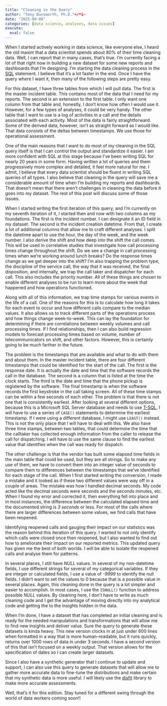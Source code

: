 ```yaml
---
title: "Cleaning in the Query"
author: "Tony Dunsworth, Ph.D."+/*i-
date: "2025-09-08"
categories: [data science, analyses, data issues]
execute: 
  eval: false
---
```


When I started actively working in data science, like everyone else, I heard the old maxim that a data scientist spends about 80% of their time cleaning data. Well, I can report that in many cases, that's true. I'm currently facing a lot of that right now in building a new dataset for some new reports and dashboards that I'm designing. I'm starting the data cleaning process in the [SQL](https://www.ibm.com/think/topics/structured-query-language) statement. I believe that it's a lot faster in the end. Once I have the query where I want it, then many of the following steps are pretty easy. 

For this dataset, I have three tables from which I will pull data. The first is the master incident table. This contains most of the data that I need for my reports. The second is an extension to the first table. I only want one column from that table and, honestly, I don't know how often I would use it. However, for a few types of analyses, it could be very handy. The other table that I want to use is a log of activities in a call and the details associated with each activity. Most of the data is fairly straightforward. Some of the derived data, however, isn't as straight forward as I would like. That data consists of the deltas between timestamps. We use those for operational assessment. 

One of the main reasons that I want to do most of my cleaning in the SQL query itself is that I can control the output and standardize it easier. I am more confident with SQL at this stage because I've been writing SQL for nearly 20 years in some form. Having written a lot of queries and them progressively more complex and detailed, it feel more natural for me. I admit, I believe that every data scientist should be fluent in writing SQL queries of all types. I also believe that cleaning in the query will save me a considerable amount of time when I'm building my reports and dashboards. That doesn't mean that there aren't challenges in cleaning the data before it goes into my dataset. The rest of this post will discuss some of those issues. 

When I started writing the first iteration of this query, and I'm currently on my seventh iteration of it, I started then and now with two columns as my foundations. The first is the incident number. I can designate it an ID field in my dataset. The second is the incident creation datetime. From that, I create a lot of additional columns that allow me to craft different analyses. I split the datetime apart to use the hour, the day of the week, and the week number. I also derive the shift and how deep into the shift the call comes. This will be used in correlative studies that investigate how call processing times change throughout the shift. Do we see a change in call processing times when we're working around lunch breaks? Do the response times change as we get deeper into the shift? I'm also trapping the problem type, the discipline of the service call, the way that it was received, the final disposition, and internally, we trap the call taker and dispatcher for each call. This also includes the priority number. All of these things are chosen to enable different analyses to be run to learn more about the week that happened and how operations functioned. 

Along with all of this information, we trap time stamps for various events in the life of a call. One of the reasons for this is to calculate how long it takes for each event to occur and how different calls compare to the median values. It also allows us to track different parts of the operations process and how things change week-to-week. This can lay the foundation for determining if there are correlations between weekly volumes and call processing times. If I find relationships, then I can also build regression models to forecast processing times based on volume, number of telecommunicators on shift, and other factors. However, this is certainly going to be much farther in the future. 

The problem is the timestamps that are available and what to do with them and about them. In the master incident table, there are four different timestamps that could be identified for the start of the call. The first is the response date. It is actually the date and time that the software records the call in the database. The second is a column that is listed at the time the clock starts. The third is the date and time that the phone pickup is registered by the software. The final timestamp is when the software records the first keystroke in the call taking screen. All of these time stamps can be within a few seconds of each other. The problem is that there is not one that is consistently earliest. After looking at several different options, because this is a Microsoft SQL Server database and needs to use [T-SQL](https://www.geeksforgeeks.org/sql/difference-between-sql-and-t-sql/), I will have to use a series of `CASE()` statements to determine the earliest timestamp. If I were using a different database, I might use `LEAST()` instead. This is not the only place that I will have to deal with this. We also have three time stamps, between two tables, that could determine the time that the calltaker has collected enough information from the caller to release the call for dispatching. I will have to use the same clause to find the earliest value that identifies when the call was ready for dispatch.

The other challenge is that the vendor has built some elapsed time fields in the main table that could be used, but they are all strings. So to make any use of them, we have to convert them into an integer value of seconds to compare them to differences between the timestamps that we've identified for each stage of the call. When I first started writing the conversion, I made a mistake and it looked as if these two different values were way off in a couple of areas. The mistake was how I handled decimal seconds. My code acted like the decimal seconds were seconds and the seconds minutes, etc. When I found my error and corrected it, then everything fell into place and in most instances, the difference between the calculated elapsed time and the documented string is *3 seconds* or less. For most of the calls where there are larger differences between some values, we find calls that have been reopened. 

Identifying reopened calls and gauging their impact on our statistics was the reason behind this iteration of this query. I wanted to not only identify which calls were closed once then reopened, but I also wanted to find out how to ameliorate their impact on our reported metrics. This updated query has given me the best of both worlds. I will be able to isolate the reopened calls and analyse them for patterns. 

In several places, I still have *NULL* values. In several of my non-datetime fields, I use different strings for several of my categorical variables. If they are integer or calculated fields, I use a value of *-9999* to identify the null fields. I didn't want to set the values to 0 because that is a possible value in several places. Again, this cleaning done in the query is a lot simpler and easier to accomplish. In most cases, I use the `ISNULL()` function to address possible *NULL* values. By cleaning here, I don't have to write as much cleaning code and I get the advantage of moving directly into my analytical code and getting the to the insights hidden in the data. 

When I'm done, I have a dataset that has completed an initial cleaning and is ready for the needed manipulations and transformations that will allow me to find new insights and deliver value. Sure the query to generate these datasets is kinda heavy. This new version clocks in at just under 600 lines when formatted in a way that is more human-readable, but it runs quickly, returns over 1000 rows of data in under 3 seconds. I have a second version of this that isn't focused on a weekly output. That version allows for the specification of dates so I can create larger datasets. 

Since I also have a synthetic generator that I continue to update and support, I can also use this query to generate datasets that will allow me to gather more accurate data to fine-tune the distributions and make certain that my synthetic data is more useful. I will likely use the [disfit](https://erdogant.github.io/distfit/pages/html/index.html) library to make more accurate assessments. 

Well, that's it for this edition. Stay tuned for a different swing through the world of data workers coming soon!!
